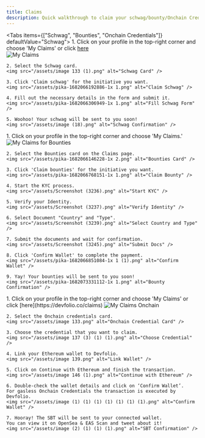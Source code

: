 ```yaml
---
title: Claims
description: Quick walkthrough to claim your schwag/bounty/Onchain Credentials
---
```




<Tabs items={["Schwag", "Bounties", "Onchain Credentials"]} defaultValue="Schwag">
  <Tab value="Schwag">
    1. Click on your profile in the top-right corner and choose 'My Claims' or click [here](https://devfolio.co/claims)  
    <img src="/assets/image 135 (1) (1).png" alt="My Claims" />

    2. Select the Schwag card.  
    <img src="/assets/image 133 (1).png" alt="Schwag Card" />

    3. Click 'Claim schwag' for the initiative you want.  
    <img src="/assets/pika-1682066192886-1x 1.png" alt="Claim Schwag" />

    4. Fill out the necessary details in the form and submit it.  
    <img src="/assets/pika-1682066306949-1x 1.png" alt="Fill Schwag Form" />

    5. Woohoo! Your schwag will be sent to you soon!  
    <img src="/assets/image (18).png" alt="Schwag Confirmation" />
  </Tab>

  <Tab value="Bounties">
    1. Click on your profile in the top-right corner and choose 'My Claims.'  
    <img src="/assets/image 135 (1).png" alt="My Claims for Bounties" />

    2. Select the Bounties card on the Claims page.  
    <img src="/assets/pika-1682066146228-1x 2.png" alt="Bounties Card" />

    3. Click 'Claim bounties' for the initiative you want.  
    <img src="/assets/pika-1682066768151-1x 1.png" alt="Claim Bounty" />

    4. Start the KYC process.  
    <img src="/assets/Screenshot (3236).png" alt="Start KYC" />

    5. Verify your Identity.  
    <img src="/assets/Screenshot (3237).png" alt="Verify Identity" />

    6. Select Document "Country" and "Type".  
    <img src="/assets/Screenshot (3239).png" alt="Select Country and Type" />

    7. Submit the documents and wait for confirmation.  
    <img src="/assets/Screenshot (3245).png" alt="Submit Docs" />

    8. Click 'Confirm Wallet' to complete the payment.  
    <img src="/assets/pika-1682066851084-1x 1 (1).png" alt="Confirm Wallet" />

    9. Yay! Your bounties will be sent to you soon!  
    <img src="/assets/pika-1682073331112-1x 1.png" alt="Bounty Confirmation" />
  </Tab>

  <Tab value="Onchain Credentials">
    1. Click on your profile in the top-right corner and choose 'My Claims' or click [here](https://devfolio.co/claims)  
    <img src="/assets/image 135 (1) (2).png" alt="My Claims Onchain" />

    2. Select the Onchain credentials card.  
    <img src="/assets/image 133.png" alt="Onchain Credential Card" />

    3. Choose the credential that you want to claim.  
    <img src="/assets/image 137 (3) (1) (1).png" alt="Choose Credential" />

    4. Link your Ethereum wallet to Devfolio.  
    <img src="/assets/image 139.png" alt="Link Wallet" />

    5. Click on Continue with Ethereum and finish the transaction.  
    <img src="/assets/image 146 (1).png" alt="Continue with Ethereum" />

    6. Double-check the wallet details and click on ‘Confirm Wallet’.  
    For gasless Onchain Credentials the transaction is executed by Devfolio.  
    <img src="/assets/image (1) (1) (1) (1) (1) (1) (1).png" alt="Confirm Wallet" />

    7. Hooray! The SBT will be sent to your connected wallet.  
    You can view it on OpenSea & EAS Scan and tweet about it!  
    <img src="/assets/image (2) (1) (1) (1).png" alt="SBT Confirmation" />
  </Tab>
</Tabs>
